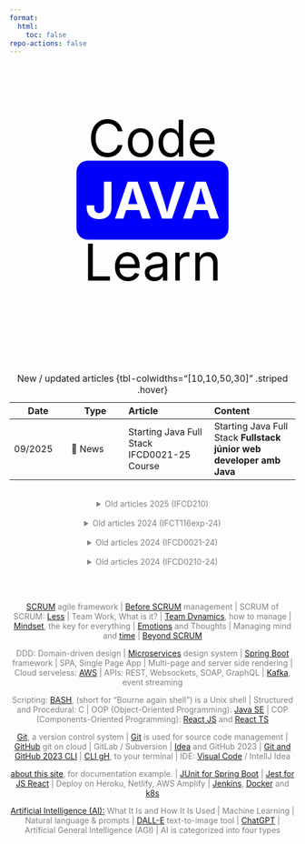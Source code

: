 ```yaml
---
format:
  html:
    toc: false
repo-actions: false
---
```


<link rel="stylesheet" type="text/css" href="//fonts.googleapis.com/css?family=Roboto" />

<style>

.animated-text {
  font-size: 90px;
  color: #000;
  font-family; 'Roboto';
  text-align: center;
}

@keyframes letterAnimation {
  0% { opacity: 0; transform: translateY(-10px); }
  10% { opacity: 1; transform: translateY(0); }
  100% { opacity: 0; transform: translateY(10px); }
}

#spin {
  color:white;
}
#spin:after {
  content:"";
  padding: 15px;
  border-radius: 20px;
  animation: spin 16s linear infinite;
}
@keyframes spin {
  0% { content: "JAVA";background-color:blue;}
  10% { content:"REACT"; }
  18% { content:"SPRING BOOT"; }
  23% { content: "UML"; }
  30% { content:"BASH"; }
  36% { content:"MINDSET"; }
  43% { content:"SCRUM";}
  50% { content: "LINUX"; }
  62% { content: "API REST"; }
  74% { content: "DEVOPS"; }
  86% { content: "AWS"; }
  95% { content: "MARKDOWN"; }
  100% { content: "QUARTO";background-color: red; }
}


</style>

::: {.column-screen}

<div class="animated-text">
<p>Code </br><b><span id="spin"></span></b></br>Learn</p>
</div>

:::

<div style="text-align:center;color:grey">


</br></br>


:::{.column-page}

| Date | Type | Article | Content |
| -- | -- | :-- | :-- |
| 09/2025 | 📜 News | Starting Java Full Stack IFCD0021-25 Course | Starting Java Full Stack **Fullstack júnior web developer amb Java**  |
: New / updated articles {tbl-colwidths="[10,10,50,30]" .striped .hover}

</br>
<details>
<summary>Old articles 2025 (IFCD210)</summary>


| Date | Type | Article | Content |
| -- | -- | :-- | :-- |
| 06/2025 |     <mark>Java EE</mark> | ![](/images/home/java-logo.png){width="5%"}  [mathsWebCognito](https://github.com/AlbertProfe/mathsWebCognito){.external target='_blank'}  | Java Spring Boot Vaadin Hilla Cognito Auth |
| 05/2025 |    <mark>React JS</mark> | ![](/images/home/react-log.png){width="5%"} [mathsWeb](https://github.com/AlbertProfe/mathsWeb){.external target='_blank'}  | React Material UI project to test themes |
| 05/2025 |     <mark>Java EE</mark> | ![](/images/home/java-logo.png){width="5%"}  [easyLearning](https://github.com/AlbertProfe/easyLearning){.external target='_blank'}  | Java Spring Boot Vaadin React Auth |
| 04/2025 |    <mark>Java EE</mark> | ![](/images/home/java-logo.png){width="5%"} [rentingCar](https://github.com/AlbertProfe/rentingCar){.external target='_blank'}  |  Spring Boot repo for **Vaadin Hilla** project |
| 04/2025 |    <mark>React JS</mark> | ![](/images/home/react-log.png){width="5%"} [userBorrowBook](https://github.com/stars/AlbertProfe/lists/userborrowbook){.external target='_blank'}  | Projects List fro **userBorrowBook** |
| 03/2025 |    <mark>React JS</mark> | ![](/images/home/react-log.png){width="5%"} [userBorrowBookFront](https://github.com/AlbertProfe/userBorrowBookFront){.external target='_blank'}  | React JS repo to practice how **userBorrowBookFront** CRUD and axios with context/custom hook works, data from [userBorrowBookBack](https://github.com/AlbertProfe/userBorrowBookBack){.external target='_blank'}   |
| 03/2025 |    <mark>Java EE</mark> | ![](/images/home/java-logo.png){width="5%"} [userBorrowBookBack](https://github.com/AlbertProfe/userBorrowBookBack){.external target='_blank'}  |  Spring Boot repo to publish API Rest data for [userBorrowBookFront](https://github.com/AlbertProfe/userBorrowBookFront){.external target='_blank'}   |
| 03/2025 |    <mark>React JS</mark> | ![](/images/home/react-log.png){width="5%"} [howContextWorks](https://github.com/AlbertProfe/howContextWorks){.external target='_blank'}  | React JS repo to practice how **useContext** works  |
| 03/2025 |    <mark>Java EE</mark> | ![](/images/home/java-logo.png){width="5%"} [userBorrowBookFilter](https://github.com/AlbertProfe/userBorrowBookFilter){.external target='_blank'}  |  Spring Boot repo sandbox JPA Criteria specification: **filters** and queries  |
| 03/2025 |    <mark>Java EE</mark> | ![](/images/home/java-logo.png){width="5%"} [easyLearning](https://github.com/AlbertProfe/easyLearning){.external target='_blank'}  | Spring Boot repo Vaadin, **Flow and Hilla**  |
| 02/2025 |    <mark>React JS</mark> |  **CodeSandbox** ![](/images/home/react-log.png){width="5%"} [accordion](https://codesandbox.io/p/sandbox/nt8zkz?file=%2Fsrc%2FFAQ.jsx){.external target='_blank'}  | React JS codeSandbox to practice how **sharing state** works  |
| 03/2025 |    <mark>Java EE</mark> | ![](/images/home/java-logo.png){width="5%"} [userBorrowBook](https://github.com/AlbertProfe/userBorrowBook){.external target='_blank'}  | Spring Boot repo sandbox **JPA relationships**: bi/unidirectional, owner, etc..  |
| 02/2025 |    <mark>React JS</mark> | ![](/images/home/react-log.png){width="5%"} [todoApp](https://github.com/AlbertProfe/todoApp){.external target='_blank'}  | React JS repo to practice how **useReducer** works  |
| 02/2025 |    <mark>React JS</mark> | ![](/images/home/react-log.png){width="5%"} [weatherApp](https://github.com/AlbertProfe/weatherApp){.external target='_blank'}  | React JS repo to practice how API Rest and form works with [OpenWeatherMap](https://openweathermap.org/){.external target='_blank'}   |
| 02/2025 |    <mark>React JS</mark> | ![](/images/home/react-log.png){width="5%"} [howRenderCycleWorks](https://github.com/AlbertProfe/howRenderCycleWorks){.external target='_blank'}  | React JS repo to practice how render cycle works   |
| 02/2025 |    <mark>React JS</mark> | ![](/images/home/react-log.png){width="5%"} [basicRegisterForm](https://github.com/AlbertProfe/basicRegisterForm){.external target='_blank'}  | React JS repo to practice how a form works  |
| 02/2025 |    <mark>React JS</mark> | ![](/images/home/react-log.png){width="5%"} [stateFormPra](https://github.com/AlbertProfe/stateFormPra){.external target='_blank'}  | React JS repo to practice useState |
| 02/2025 |  Gist | [GitHub Repository books, scripts and links](https://gist.github.com/AlbertProfe/5df0fbb6655a5fae331bf16a9c14b249){.external target='_blank'} | Git & GH Repository Scripts  |
| 01/2025 |    <mark>Java EE</mark> | ![](/images/home/java-logo.png){width="5%"} [Lab#pronunciationApp](https://github.com/AlbertProfe/pronunciationApp/tree/master){.external target='_blank'}  | Spring Boot pronunciationApp  |
| 01/2025 |    <mark>Java EE</mark> | ![](/images/home/java-logo.png){width="5%"} [Lab#SE08-1](/springboot/sblab8-1.qmd) | Spring Boot Restaurant Management Reference Project to pronunciationApp  |
| 12/2024 | 📜 News | ![](/images/home/new-icon-1497910_1280.png){width="6%"} [Scrum Crisis 2025](/scrum/scrum-week14.qmd#the-scrum-and-agile-identity-crisis-2025){.external target='_blank'} | Beyond Scrum 2025: identity crisis |
| 12/2024 | 📜 News | ![](/images/home/new-icon-1497910_1280.png){width="6%"} [Spring Boot 3.4.1](https://spring.io/projects/spring-boot){.external target='_blank'}  | Spring Boot makes it easy to create stand-alone, production-grade Spring based Applications that you can "just run"   |
| 12/2024 | 📜 News | ![](/images/home/new-icon-1497910_1280.png){width="6%"} [openAI Java](https://github.com/openai/openai-java){.external target='_blank'}  | The OpenAI Java SDK provides convenient access to the OpenAI REST API from applications written in Java  |
| 12/2024 |    <mark>Markdown</mark> | [markdown_PRA](https://github.com/AlbertProfe/markdown_PRA/tree/master){.external target='_blank'} | markdown labs and resources: roadmaps, plannings, guides, cheatshhets  |
| 12/2024 | 📜 News | ![](/images/home/new-icon-1497910_1280.png){width="6%"} [Bedrock Chat Spring](https://spring.io/blog/2024/12/10/spring-ai-amazon-bedrock-nova){.external target='_blank'} / [GitHub](https://github.com/tzolov/spring-ai-bedrock-nova-demo){.external target='_blank'} / [Image](https://pbs.twimg.com/media/GebVT0aWgAAdAsZ?format=jpg&name=4096x4096){.external target='_blank'} | Bedrock AWS AI service integrates its language models with real-time  |
| 12/2024 |  Documentation |  📜  [IFCD0210-25](/ifcd0210-25/ifcd0210-25.qmd) | Official documents IFCD0210-25 course  |
| 12/2024 | **Backlog** | 🗂 [Sprint Backlog](/ifcd0210-25/ifcd0210-backlog-sprint-25.qmd) | Sprint Backlog IFCD0210-25  |
| 12/2024  | **Backlog** | 🗃 [Product Backlog](/ifcd0210-25/ifcd0210-backlog-product-25.qmd) | Product Backlog IFCD0210-25  |
| 12/2024  | **Calendar** |  [Calendar and Deliveries](/ifcd0210-25/ifcd0210-deliveries-25.qmd) | Product Backlog IFCD0210-25  |
| 11/2024 |    <mark>DevOps</mark> | [DevOps_PRA: AWS ECS Service](https://github.com/AlbertProfe/DevOps_PRA/tree/master/Resources/AWS/%20ECR-ECS-Publish-DockerContainer){.external target='_blank'} | DewOps labs and resources: ECS Service  |
: New / updated articles {tbl-colwidths="[10,10,50,30]" .striped .hover}

</details>

</br>
<details>
<summary>Old articles 2024 (IFCT116exp-24)</summary>

| Date | Type | Article | Content |
| -- | -- | :-- | :-- |
| 11/2024 | 📜 News | ![](/images/home/new-icon-1497910_1280.png){width="6%"} [Perplexity Chat Spring](https://docs.spring.io/spring-ai/reference/api/chat/perplexity-chat.html){.external target='_blank'} | Perplexity AI service integrates its language models with real-time  |
| 11/2024 | 📘 **Book** | ![](/images/home/new-icon-1497910_1280.png){width="6%"} [Docker para DevOps](http://dockerparadevops.com/)| De noob a experrto |
| 11/2024 |  Gist | [Authomate Sync to Local](https://gist.github.com/AlbertProfe/4f9d89ffe14beb62d166730929070e9a){.external target='_blank'} | Git & GH Sync Owner/Forked/Local  |
| 11/2024 |    <mark>DevOps</mark> | [DevOps_PRA: commits](hhttps://github.com/AlbertProfe/DevOps_PRA/commits/master/){.external target='_blank'} | DewOps labs and resources commits |
| 11/2024 |    <mark>DevOps</mark> | [DevOps_PRA](https://github.com/AlbertProfe/DevOps_PRA){.external target='_blank'} | DewOps labs and resources  |
| 11/2024 |  Documentation |  📜  [IFCT116-24](/ifct116-24/ifct116-24.qmd) | Official documents IFCT116exp-24 course  |
| 11/2024 | **Backlog** | 🗂 [Sprint Backlog](/ifct116-24/ifct116-backlog-sprint-24.qmd) | Sprint Backlog IFCT116exp-24  |
| 11/2024  | **Backlog** | 🗃 [Product Backlog](/ifct116-24/ifct116-backlog-product-24.qmd) | Product Backlog IFCT116exp-24  |
| 11/2024  | **Calendar** |  [Calendar and Deliveries](/ifct116-24/ifct116-deliveries-24.qmd) | Product Backlog IFCT116exp-24  |
: New / updated articles {tbl-colwidths="[10,10,50,30]" .striped .hover}

</details>

</br>
<details>
<summary>Old articles 2024 (IFCD0021-24)</summary>

| Date | Type | Article | Content |
| -- | -- | :-- | :-- |
| 11/2024 |    <mark>Java EE</mark> | ![](/images/home/java-logo.png){width="5%"} [Lab#SE09-1](/springboot/sblab9-1.qmd) | Spring Boot SpringIO Conferences  |
| 11/2024 |  Gist | [Git Repository Test Management Scripts](https://gist.github.com/AlbertProfe/262beaa9b9965df80241049923a77dee){.external target='_blank'} | Git & GH Repository Test Creation and Deletion Scripts  |
| 10/2024 |    <mark>Java EE</mark> | ![](/images/home/java-logo.png){width="5%"} [Lab#SE08-1](/springboot/sblab8-1.qmd) | Spring Boot Restaurant Managament  |
| 09/2024 |  Gist | [Projects UML](https://gist.github.com/AlbertProfe/ae6bf1af9cee2ccf77d6c400556d18c7){.external target='_blank'} | Java SE UML 10 projects class exercise  |
| 09/2024 |  <mark>Java SE</mark> | ![](/images/home/java-logo.png){width="5%"} [Lab#Restaurant](https://github.com/AlbertProfe/restaurant) | Java SE UML & project lab  |
| 09/2024 |  Documentation |  📜  [IFCD0021-24](/ifcd0021-24/ifcd0021-24.qmd) | Official documents IFCD0021-24 course  |
| 09/2024 | **Backlog** | 🗂 [Sprint Backlog](/ifcd0021-24/ifcd0021backlog-sprint-24.qmd) | Sprint Backlog IFCD0021-24  |
| 09/2024  | **Backlog** | 🗃 [Product Backlog](/ifcd0021-24/ifcd0021backlog-product-24.qmd) | Product Backlog IFCD0021-24  |
: New / updated articles {tbl-colwidths="[10,10,50,30]" .striped .hover}

</details>

</br>
<details>
<summary>Old articles 2024 (IFCD0210-24)</summary>


| Date | Type | Article | Content |
| -- | -- | :-- | :-- |
| 06/2024 | **Backlog** | 🗂 [Sprint Backlog](/ifcd0210-24/ifcd0210backlog-sprint-24.qmd) | Sprint Backlog IFCD0210-24  |
| 06/2024  | **Backlog** | 🗃 [Product Backlog](/ifcd0210-24/ifcd0210backlog-product-24.qmd) | Product Backlog IFCD0210-24  |
| 06/2024 |    <mark>Next JS</mark> | ![](/images/home/react-log.png){width="5%"} [NextJS movies next-flix-router project](https://github.com/AlbertProfe/next-flix-router/wiki) |  NextJS & mongoDB router   |
| 06/2024 |    <mark>Next JS</mark> | ![](/images/home/react-log.png){width="5%"} [NextJS movies next-flix project](https://github.com/AlbertProfe/next-flix/wiki) |  NextJS & mongoDB pages   |
| 06/2024 |    <mark>Java EE</mark> | ![](/images/home/java-logo.png){width="5%"} [Spring Boot Security & Deploy AWS EC2](https://github.com/AlbertProfe/securityDeploy/wiki) | Spring Boot Security & Deploy AWS EC2 with SSH  |
| 06/2024 |    <mark>Java EE</mark> | ![](/images/home/java-logo.png){width="5%"} [Spring Boot Assistant AI](https://github.com/AlbertProfe/AssistantAI/wiki) | Spring Boot Assistant AI  |
| 06/2024 |    <mark>Java EE</mark> | ![](/images/home/java-logo.png){width="5%"} [Spring Boot JPA: JPQL & queries](https://github.com/AlbertProfe/simulations/wiki/simulations-v1.1) | Spring Boot Queries  |
| 05/2024 |    <mark>React JS</mark> | ![](/images/home/react-log.png){width="5%"} [Authentication ReactJS Cognito Identity User Pool AWS SDK JS v3](https://github.com/AlbertProfe/authReactCognitoJS/wiki) | React JS AWS SDK, Auth, Cognito lab  |
| 05/2024 |    <mark>React JS</mark> | ![](/images/home/react-log.png){width="5%"} [Chat React JS & AWS Server](https://github.com/AlbertProfe/Chat/wiki) | React JS AWS, WebSocket, Semantic CSS lab  |
| 04/2024 | 📘 **Book** | ![](/images/home/new-icon-1497910_1280.png){width="6%"} [Expert One-on-One J2EE™ Design and Development](/books/j2ee.qmd)| New added book on programming Java EE |
| 04/2024 |    <mark>Java EE</mark> | ![](/images/home/java-logo.png){width="5%"} [Spring Framework & Boot is now 20 & 10 years old: 2004-2014-2024](/spring/spring-basics.qmd#boot-2024) | Spring timeline  |
| 03/2024 |    <mark>Java EE</mark> | ![](/images/home/java-logo.png){width="5%"} [Simulation wiki github](https://github.com/AlbertProfe/simulations/wiki) | Spring Boot, JPA, H2 DB, API Rest  |
| 03/2024 |    <mark>React JS</mark> | ![](/images/home/react-log.png){width="5%"} [Lab#RE07-1: traffic lights Simulation](/reactjs/rjslab7-1.qmd) | React JS data, form and hooks lab  |
| 02/2024 | 📜 News | ![](/images/home/new-icon-1497910_1280.png){width="6%"} [Technology Trends for 2024](https://www.oreilly.com/radar/technology-trends-for-2024/){.external target='_blank'} | Where the Industry Is Headed  |
| 02/2024 | 📘 **Book** | ![](/images/home/new-icon-1497910_1280.png){width="6%"} [Playing to win](/books/playingtowin.qmd)| New added book on strategy    |
| 01/2024 |  <mark>Java SE</mark> | ![](/images/home/java-logo.png){width="5%"} [Lab#SE04-1: healthyFood Restaurant, Core Model](/javase/selab4-1.qmd) | Java SE UML lab  |
| 01/2024 |    <mark>React JS</mark> | ![](/images/home/react-log.png){width="5%"} [Lab#RE06-1: healthyFood Restaurant](/reactjs/rjslab6-1.qmd) | React JS composition lab  |
: Old articles {tbl-colwidths="[10,10,50,30]" .striped .hover}


</details>

:::

</br></br>

[SCRUM](/scrum/scrum-what-concepts.qmd) agile framework |   [Before SCRUM](/scrum/scrum-week10.qmd) management | SCRUM of SCRUM: [Less](/scrum/scrum-week14.qmd#scrum-of-scrum-less) | Team Work, What is it? | [Team Dynamics](/scrum/scrum-week11.qmd), how to manage  | [Mindset](/scrum/scrum-week5.qmd), the key for everything  | [Emotions](/scrum/scrum-week12.qmd) and Thoughts | Managing mind and [time](/scrum/scrum-week7.qmd) | [Beyond SCRUM](/scrum/scrum-week14.qmd)


DDD: Domain-driven design |  [Microservices](https://dotnet.microsoft.com/download/e-book/microservices-architecture/pdf) design system |  [Spring Boot](https://spring.io/) framework | SPA, Single Page App |    Multi-page and server side rendering |    Cloud serveless: [AWS](https://aws.amazon.com/) |  APIs: REST, Websockets, SOAP, GraphQL |  [Kafka](https://kafka.apache.org/intro), event streaming


Scripting: [BASH](/linux/linux-what-bash.qmd), (short for “Bourne again shell”) is a Unix shell |  Structured and Procedural: C |   OOP (Object-Oriented Programming): [Java SE](https://java-programming.mooc.fi/) |  COP (Components-Oriented Programming): [React JS](https://reactjs.org/) and [React TS](https://www.typescriptlang.org/docs/handbook/react.html)


[Git](/devops/devops-vc-git.qmd), a version control system |  [Git](https://git-scm.com/) is used for source code management |   [GitHub](https://github.com/) git on cloud |  GitLab / Subversion |   [Idea](/devops/devops-vc-ideagithub.qmd) and GitHub 2023 |  [Git and GitHub 2023 CLI](/devops/devops-vc-gitgh.qmd) |  [CLI gH](https://cli.github.com/), to your terminal |   IDE: [Visual Code](/devops/devops-ide-visualcode.qmd) / IntellJ Idea


[about this site](about/about-this-site.qmd), for documentation example. |  [JUnit for Spring Boot](https://junit.org/junit5/) |  [Jest for JS React](https://jestjs.io/) |  Deploy on Heroku, Netlify, AWS Amplify |  [Jenkins](https://www.jenkins.io/), [Docker](https://www.docker.com/) and [k8s](https://kubernetes.io/)



[Artificial Intelligence (AI):](https://www.investopedia.com/terms/a/artificial-intelligence-ai.asp) What It Is and How It Is Used |  Machine Learning |  Natural language & prompts |  [DALL-E](https://www.investopedia.com/openai-rolls-out-upgraded-ai-image-generation-tool-with-dall-e-3-7972607) text-to-image tool |  [ChatGPT](https://openai.com/blog/chatgpt) |  Artificial General Intelligence (AGI) |  AI is categorized into four types


</div>



